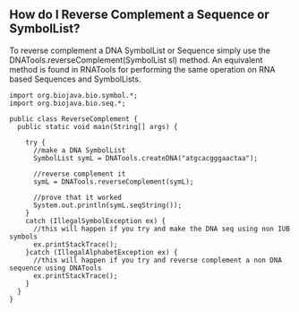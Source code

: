 == How do I Reverse Complement a Sequence or SymbolList? ==

To reverse complement a DNA SymbolList or Sequence simply use the DNATools.reverseComplement(SymbolList sl) method. An equivalent method is found in RNATools for performing the same operation on RNA based Sequences and SymbolLists.

<pre>
import org.biojava.bio.symbol.*;
import org.biojava.bio.seq.*;

public class ReverseComplement {
  public static void main(String[] args) {
   
    try {
      //make a DNA SymbolList
      SymbolList symL = DNATools.createDNA("atgcacgggaactaa");

      //reverse complement it
      symL = DNATools.reverseComplement(symL);
     
      //prove that it worked
      System.out.println(symL.seqString());
    }
    catch (IllegalSymbolException ex) {
      //this will happen if you try and make the DNA seq using non IUB symbols
      ex.printStackTrace();
    }catch (IllegalAlphabetException ex) {
      //this will happen if you try and reverse complement a non DNA sequence using DNATools
      ex.printStackTrace();
    }
  }
}
</pre>